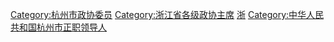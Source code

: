 [[Category:杭州市政协委员|Category:杭州市政协委员]]
[[Category:浙江省各级政协主席|Category:浙江省各级政协主席]]
[[Category:设区的市政协主席|浙]]
[[Category:中华人民共和国杭州市正职领导人|Category:中华人民共和国杭州市正职领导人]]
